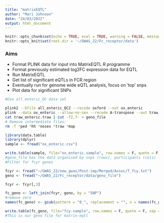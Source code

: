 ```yaml
---
title: "matrixEQTL"
author: "Mari Johnson"
date: "24/03/2022"
output: html_document
---
```


```r
knitr::opts_chunk$set(echo = TRUE, eval = TRUE, warning = FALSE, message = FALSE)
knitr::opts_knit$set(root.dir = '~/GWAS_22/Fc_receptor/data')
```

### Aims
- Format PLINK data for input into MatrixEQTL R programme
- Format previously estimated log2FC expression data for EQTL
- Run MatrixEQTL
- Get list of significant eQTLs in FCR region
- Eventually run for genome wide eQTL analysis, focus on 'top' snps
- Plot data for significant SNPs


```bash

#Use all_enteric_QC data set

plink2 --bfile all_enteric_QC2 --recode oxford --out ox_enteric
plink --data ox_enteric --allow-no-sex --recode A-transpose --out traw_enteric
cat traw_enteric.traw | cut -f2,7- > geno_file
# Remove intermediate files:
rm -f *ped *hh *nosex *traw *map

```

```r
library(data.table)
library(dplyr)
sample <- fread("ox_enteric.csv")

write.table(sample, file="ox_enteric.sample", row.names = F, quote = F, sep = " ")
#geno_file has the data organised by snps (rows), participants (cols) - recoded 1-0
#Filter for fcyr genes

fcyr <- fread("~/GWAS_22/new_gwas/Post-imp/Merged/Assoc/T_fcy.txt")
geno <- fread("~/GWAS_22/Fc_receptor/data/geno_file")

fcyr <- fcyr[,3]

fc_geno <- left_join(fcyr, geno, by = "SNP")
#remove zero
names(fc_geno) <- gsub(pattern = "0_", replacement = "", x = names(fc_geno))

write.table(fc_geno, file="fcy.sample", row.names = F, quote = F, sep = " ")
#This is our geno file for matrix-eqtl 
```

```r



```

